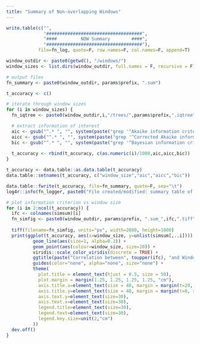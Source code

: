 ```yaml
---
title: "Summary of Non-overlapping Windows"
---
```


```r
write.table(c("",
              "####################################",
              "####         NOW Summary        ####",
              "####################################"),
            file=fn_log, quote=F, row.names=F, col.names=F, append=T)

window_outdir <- paste0(getwd(), "/windows/")
window_sizes <- list.dirs(window_outdir, full.names = F, recursive = F)

# output files
fn_summary <- paste0(window_outdir, params$prefix, ".sum")
```

```r
t_accuracy <- c()

# iterate through window sizes
for (i in window_sizes) {
  fn_iqtree <- paste0(window_outdir,i,"/trees/",params$prefix,".iqtree")

  # extract information of interest
  aic <- gsub("^.* ", "", system(paste("grep '^Akaike information criterion'",fn_iqtree), intern = T))
  aicc <- gsub("^.* ", "", system(paste("grep '^Corrected Akaike information criterion'",fn_iqtree), intern = T))
  bic <- gsub("^.* ", "", system(paste("grep '^Bayesian information criterion'",fn_iqtree), intern = T))
  
  t_accuracy <- rbind(t_accuracy, c(as.numeric(i)/1000,aic,aicc,bic))
}

t_accuracy <- data.table::as.data.table(t_accuracy)
data.table::setnames(t_accuracy, c("window_size","aic","aicc","bic"))

data.table::fwrite(t_accuracy, file=fn_summary, quote=F, sep="\t")
log4r::info(fn_logger, paste0("File created/modified: summary table of NOW (", params$prefix, ".sum)."))

# plot information criterion vs window size
for (i in 2:ncol(t_accuracy)) {
  ifc <- colnames(simsum)[i]
  fn_simfig <- paste0(window_outdir, params$prefix, ".sum_",ifc,".tiff")
  
  tiff(filename=fn_simfig, units="px", width=2880, height=1800)
  print(ggplot(t_accuracy, aes(x=window_size, y=unlist(simsum[,..i]))) +
          geom_line(aes(size=1, alpha=0.2)) +
          geom_point(aes(colour=window_size, size=20)) +
          viridis::scale_color_viridis(discrete = TRUE) +
          ggtitle(paste("Correlation between", toupper(ifc), "and Window Size")) + ylab(toupper(ifc)) + xlab("Window Size (kb)") +
          guides(color="none", alpha="none", size="none") +
          theme(
            plot.title = element_text(hjust = 0.5, size = 50),
            plot.margin = margin(1.25, 1.25, 1.25, 1.25, "cm"),
            axis.title.x=element_text(size = 40, margin = margin(t=20, r=0, b=0, l=0)),
            axis.title.y=element_text(size = 40, margin = margin(t=0, r=20, b=0, l=0)),
            axis.text.y=element_text(size=30),
            axis.text.x=element_text(size=30),
            legend.title=element_text(size=30),
            legend.text=element_text(size=30),
            legend.key.size=unit(2,"cm")
          ))
  dev.off()
}
```